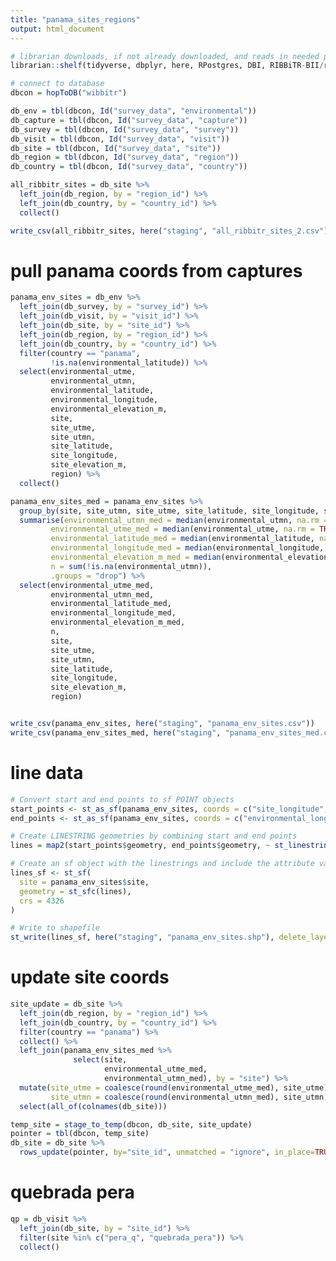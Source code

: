 ```yaml
---
title: "panama_sites_regions"
output: html_document
---
```


```r

# librarian downloads, if not already downloaded, and reads in needed packages
librarian::shelf(tidyverse, dbplyr, here, RPostgres, DBI, RIBBiTR-BII/ribbitrrr, sf)

# connect to database
dbcon = hopToDB("wibbitr")

db_env = tbl(dbcon, Id("survey_data", "environmental"))
db_capture = tbl(dbcon, Id("survey_data", "capture"))
db_survey = tbl(dbcon, Id("survey_data", "survey"))
db_visit = tbl(dbcon, Id("survey_data", "visit"))
db_site = tbl(dbcon, Id("survey_data", "site"))
db_region = tbl(dbcon, Id("survey_data", "region"))
db_country = tbl(dbcon, Id("survey_data", "country"))

```


```r

all_ribbitr_sites = db_site %>%
  left_join(db_region, by = "region_id") %>%
  left_join(db_country, by = "country_id") %>%
  collect()

write_csv(all_ribbitr_sites, here("staging", "all_ribbitr_sites_2.csv"))

```

# pull panama coords from captures
```r

panama_env_sites = db_env %>%
  left_join(db_survey, by = "survey_id") %>%
  left_join(db_visit, by = "visit_id") %>%
  left_join(db_site, by = "site_id") %>%
  left_join(db_region, by = "region_id") %>%
  left_join(db_country, by = "country_id") %>%
  filter(country == "panama",
         !is.na(environmental_latitude)) %>%
  select(environmental_utme,
         environmental_utmn,
         environmental_latitude,
         environmental_longitude,
         environmental_elevation_m,
         site,
         site_utme,
         site_utmn,
         site_latitude,
         site_longitude,
         site_elevation_m,
         region) %>%
  collect()

panama_env_sites_med = panama_env_sites %>%
  group_by(site, site_utmn, site_utme, site_latitude, site_longitude, site_elevation_m, region) %>%
  summarise(environmental_utmn_med = median(environmental_utmn, na.rm = TRUE),
         environmental_utme_med = median(environmental_utme, na.rm = TRUE),
         environmental_latitude_med = median(environmental_latitude, na.rm = TRUE),
         environmental_longitude_med = median(environmental_longitude, na.rm = TRUE),
         environmental_elevation_m_med = median(environmental_elevation_m, na.rm = TRUE),
         n = sum(!is.na(environmental_utmn)),
         .groups = "drop") %>%
  select(environmental_utme_med,
         environmental_utmn_med,
         environmental_latitude_med,
         environmental_longitude_med,
         environmental_elevation_m_med,
         n,
         site,
         site_utme,
         site_utmn,
         site_latitude,
         site_longitude,
         site_elevation_m,
         region)


write_csv(panama_env_sites, here("staging", "panama_env_sites.csv"))
write_csv(panama_env_sites_med, here("staging", "panama_env_sites_med.csv"))

```

# line data
```r

# Convert start and end points to sf POINT objects
start_points <- st_as_sf(panama_env_sites, coords = c("site_longitude", "site_latitude"), crs = 4326)
end_points <- st_as_sf(panama_env_sites, coords = c("environmental_longitude", "environmental_latitude"), crs = 4326)

# Create LINESTRING geometries by combining start and end points
lines = map2(start_points$geometry, end_points$geometry, ~ st_linestring(rbind(st_coordinates(.x), st_coordinates(.y))))

# Create an sf object with the linestrings and include the attribute variable
lines_sf <- st_sf(
  site = panama_env_sites$site,
  geometry = st_sfc(lines),
  crs = 4326
)

# Write to shapefile
st_write(lines_sf, here("staging", "panama_env_sites.shp"), delete_layer = TRUE)

```

# update site coords 
```r
site_update = db_site %>%
  left_join(db_region, by = "region_id") %>%
  left_join(db_country, by = "country_id") %>%
  filter(country == "panama") %>%
  collect() %>%
  left_join(panama_env_sites_med %>%
              select(site,
                     environmental_utme_med,
                     environmental_utmn_med), by = "site") %>%
  mutate(site_utme = coalesce(round(environmental_utme_med), site_utme),
         site_utmn = coalesce(round(environmental_utmn_med), site_utmn)) %>%
  select(all_of(colnames(db_site)))

temp_site = stage_to_temp(dbcon, db_site, site_update)
pointer = tbl(dbcon, temp_site)
db_site = db_site %>%
  rows_update(pointer, by="site_id", unmatched = "ignore", in_place=TRUE)

```

# quebrada pera
```r

qp = db_visit %>%
  left_join(db_site, by = "site_id") %>%
  filter(site %in% c("pera_q", "quebrada_pera")) %>%
  collect()
```